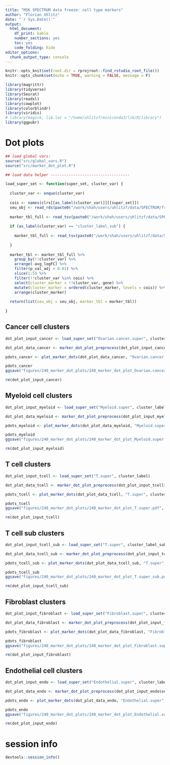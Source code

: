 ```yaml
---
title: "MSK SPECTRUM data freeze: cell type markers"
author: "Florian Uhlitz"
date: "`r Sys.Date()`"
output: 
  html_document: 
    df_print: kable
    number_sections: yes
    toc: yes
    code_folding: hide
editor_options: 
  chunk_output_type: console
---
```


```r

knitr::opts_knit$set(root.dir = rprojroot::find_rstudio_root_file())
knitr::opts_chunk$set(echo = TRUE, warning = FALSE, message = F)

```

```r

library(magrittr)
library(tidyverse)
library(Seurat)
library(readxl)
library(cowplot)
library(colorblindr)
library(viridis)
# library(magick, lib.loc = "/home/uhlitzf/miniconda3/lib/R/library")
library(ggpubr)

```

# Dot plots

```r

## load global vars: 
source("src/global_vars.R")
source("src/marker_dot_plot.R")

## load data helper -----------------------------------

load_super_set <- function(super_set, cluster_var) {
  
  cluster_var <- enquo(cluster_var)
  
  cois <- names(clrs[[as_label(cluster_var)]][[super_set]])
  seu_obj <- read_rds(paste0("/work/shah/users/uhlitzf/data/SPECTRUM/freeze/v7/", super_set, "_processed_filtered_annotated.rds"))
  
  marker_tbl_full <- read_tsv(paste0("/work/shah/users/uhlitzf/data/SPECTRUM/freeze/v7/supplementary_tables/", super_set, "_marker_table_annotated.tsv"))
  
  if (as_label(cluster_var) == "cluster_label_sub") {
    
    marker_tbl_full <- read_tsv(paste0("/work/shah/users/uhlitzf/data/SPECTRUM/freeze/v7/supplementary_tables/", super_set, "_marker_table_annotated_full.tsv"))
  
  }
  
  marker_tbl <- marker_tbl_full %>% 
    group_by(!!cluster_var) %>% 
    arrange(-avg_logFC) %>% 
    filter(p_val_adj < 0.01) %>% 
    slice(1:5) %>% 
    filter(!!cluster_var %in% cois) %>% 
    select(cluster_marker = !!cluster_var, gene) %>% 
    mutate(cluster_marker = ordered(cluster_marker, levels = cois)) %>% 
    arrange(cluster_marker)
  
  return(list(seu_obj = seu_obj, marker_tbl = marker_tbl))
  
}

```

## Cancer cell clusters

```r

dot_plot_input_cancer <- load_super_set("Ovarian.cancer.super", cluster_label)

dot_plot_data_cancer <- marker_dot_plot_preprocess(dot_plot_input_cancer$seu_obj, dot_plot_input_cancer$marker_tbl, cluster_label)

pdots_cancer <- plot_marker_dots(dot_plot_data_cancer, "Ovarian.cancer.super", cluster_label)

pdots_cancer
ggsave("figures/240_marker_dot_plots/240_marker_dot_plot_Ovarian.cancer.super.pdf", width = 15, height = 3.75)

rm(dot_plot_input_cancer)

```

## Myeloid cell clusters

```r

dot_plot_input_myeloid <- load_super_set("Myeloid.super", cluster_label)

dot_plot_data_myeloid <- marker_dot_plot_preprocess(dot_plot_input_myeloid$seu_obj, dot_plot_input_myeloid$marker_tbl, cluster_label)

pdots_myeloid <- plot_marker_dots(dot_plot_data_myeloid, "Myeloid.super", cluster_label)

pdots_myeloid
ggsave("figures/240_marker_dot_plots/240_marker_dot_plot_Myeloid.super.pdf", width = 18, height = 4.5)

rm(dot_plot_input_myeloid)

```

## T cell clusters

```r

dot_plot_input_tcell <- load_super_set("T.super", cluster_label)

dot_plot_data_tcell <- marker_dot_plot_preprocess(dot_plot_input_tcell$seu_obj, dot_plot_input_tcell$marker_tbl, cluster_label)

pdots_tcell <- plot_marker_dots(dot_plot_data_tcell, "T.super", cluster_label)

pdots_tcell
ggsave("figures/240_marker_dot_plots/240_marker_dot_plot_T.super.pdf", width = 15, height = 4)

rm(dot_plot_input_tcell)

```

## T cell sub clusters

```r

dot_plot_input_tcell_sub <- load_super_set("T.super", cluster_label_sub)

dot_plot_data_tcell_sub <- marker_dot_plot_preprocess(dot_plot_input_tcell_sub$seu_obj, dot_plot_input_tcell_sub$marker_tbl, cluster_label_sub, top_n = 3)

pdots_tcell_sub <- plot_marker_dots(dot_plot_data_tcell_sub, "T.super", cluster_label_sub)

pdots_tcell_sub
ggsave("figures/240_marker_dot_plots/240_marker_dot_plot_T.super_sub.pdf", width = 30, height = 11)

rm(dot_plot_input_tcell_sub)

```

## Fibroblast clusters

```r

dot_plot_input_fibroblast <- load_super_set("Fibroblast.super", cluster_label)

dot_plot_data_fibroblast <- marker_dot_plot_preprocess(dot_plot_input_fibroblast$seu_obj, dot_plot_input_fibroblast$marker_tbl, cluster_label)

pdots_fibroblast <- plot_marker_dots(dot_plot_data_fibroblast, "Fibroblast.super", cluster_label)

pdots_fibroblast
ggsave("figures/240_marker_dot_plots/240_marker_dot_plot_Fibroblast.super.pdf", width = 13, height = 4)

rm(dot_plot_input_fibroblast)

```

## Endothelial cell clusters

```r

dot_plot_input_endo <- load_super_set("Endothelial.super", cluster_label)

dot_plot_data_endo <- marker_dot_plot_preprocess(dot_plot_input_endo$seu_obj, dot_plot_input_endo$marker_tbl, cluster_label)

pdots_endo <- plot_marker_dots(dot_plot_data_endo, "Endothelial.super", cluster_label)

pdots_endo
ggsave("figures/240_marker_dot_plots/240_marker_dot_plot_Endothelial.super.pdf", width = 14, height = 4)

rm(dot_plot_input_endo)


```


# session info 

```r

devtools::session_info()

```

